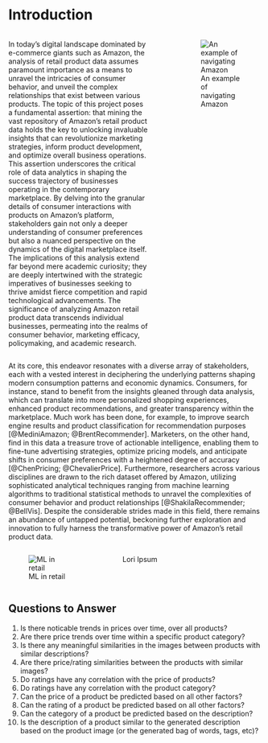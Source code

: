 # Introduction

::: {.columns}
::: {.column width="60%"}
In today's digital landscape dominated by e-commerce giants such as Amazon, the analysis of retail product data assumes paramount importance as a means to unravel the intricacies of consumer behavior, and unveil the complex relationships that exist between various products. The topic of this project poses a fundamental assertion: that mining the vast repository of Amazon's retail product data holds the key to unlocking invaluable insights that can revolutionize marketing strategies, inform product development, and optimize overall business operations. This assertion underscores the critical role of data analytics in shaping the success trajectory of businesses operating in the contemporary marketplace. By delving into the granular details of consumer interactions with products on Amazon's platform, stakeholders gain not only a deeper understanding of consumer preferences but also a nuanced perspective on the dynamics of the digital marketplace itself. The implications of this analysis extend far beyond mere academic curiosity; they are deeply intertwined with the strategic imperatives of businesses seeking to thrive amidst fierce competition and rapid technological advancements. The significance of analyzing Amazon retail product data transcends individual businesses, permeating into the realms of consumer behavior, marketing efficacy, policymaking, and academic research.
:::

::: {.column width="5%"}
<!-- empty column to create gap -->
:::

::: {.column width="35%"}
![An example of navigating Amazon](images/amazon_screenshot.png)
:::
:::

At its core, this endeavor resonates with a diverse array of stakeholders, each with a vested interest in deciphering the underlying patterns shaping modern consumption patterns and economic dynamics. Consumers, for instance, stand to benefit from the insights gleaned through data analysis, which can translate into more personalized shopping experiences, enhanced product recommendations, and greater transparency within the marketplace. Much work has been done, for example, to improve search engine results and product classification for recommendation purposes [@MediniAmazon; @BrentRecommender]. Marketers, on the other hand, find in this data a treasure trove of actionable intelligence, enabling them to fine-tune advertising strategies, optimize pricing models, and anticipate shifts in consumer preferences with a heightened degree of accuracy [@ChenPricing; @ChevalierPrice]. Furthermore, researchers across various disciplines are drawn to the rich dataset offered by Amazon, utilizing sophisticated analytical techniques ranging from machine learning algorithms to traditional statistical methods to unravel the complexities of consumer behavior and product relationships [@ShakilaRecommender; @BellVis]. Despite the considerable strides made in this field, there remains an abundance of untapped potential, beckoning further exploration and innovation to fully harness the transformative power of Amazon's retail product data.

::: {.columns}
::: {.column width="35%"}
![ML in retail](images/ml_retail.jpg)
:::

::: {.column width="5%"}
<!-- empty column to create gap -->
:::

::: {.column width="60%"}
Lori Ipsum
:::
:::

## Questions to Answer

1. Is there noticable trends in prices over time, over all products?
2. Are there price trends over time within a specific product category?
3. Is there any meaningful similarities in the images between products with similar descriptions?
4. Are there price/rating similarities between the products with similar images?
5. Do ratings have any correlation with the price of products?
6. Do ratings have any correlation with the product category?
7. Can the price of a product be predicted based on all other factors?
8. Can the rating of a product be predicted based on all other factors?
9. Can the category of a product be predicted based on the description?
10. Is the description of a product similar to the generated description based on the product image (or the generated bag of words, tags, etc)?



